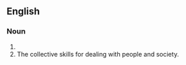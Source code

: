 ==English==

===Noun===
{{head|en|noun plural form}}

# {{plural of|social grace|lang=en}}
# The collective skills for dealing with people and society.